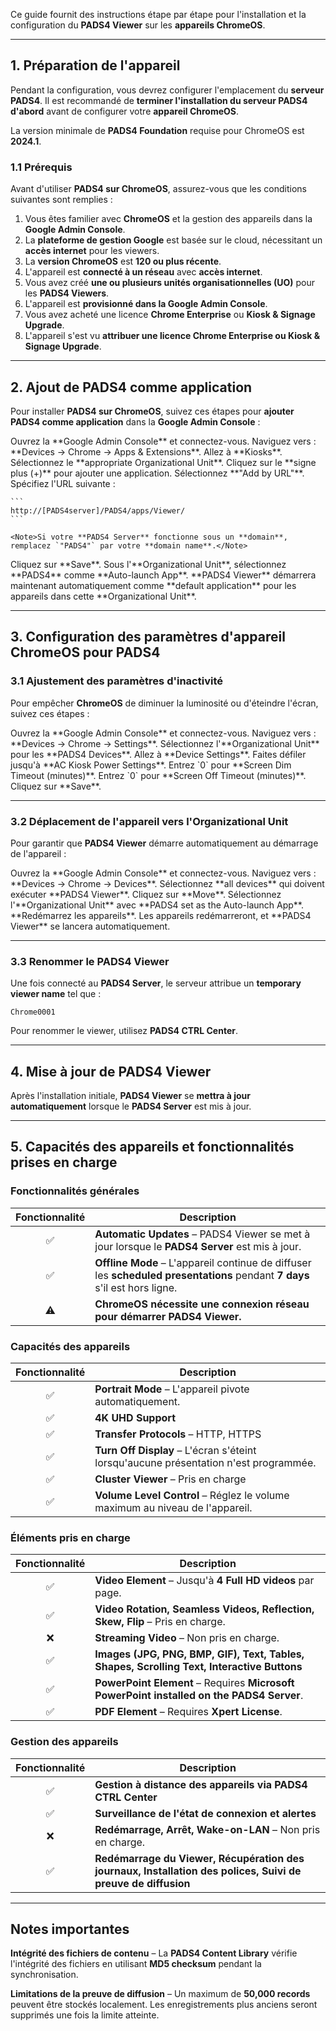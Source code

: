 Ce guide fournit des instructions étape par étape pour l'installation et la configuration du **PADS4 Viewer** sur les **appareils ChromeOS**.

***

## **1. Préparation de l'appareil**

Pendant la configuration, vous devrez configurer l'emplacement du **serveur PADS4**. Il est recommandé de **terminer l'installation du serveur PADS4 d'abord** avant de configurer votre **appareil ChromeOS**.

<Note>La version minimale de **PADS4 Foundation** requise pour ChromeOS est **2024.1**.</Note>

### **1.1 Prérequis**

Avant d'utiliser **PADS4 sur ChromeOS**, assurez-vous que les conditions suivantes sont remplies :

1. Vous êtes familier avec **ChromeOS** et la gestion des appareils dans la **Google Admin Console**.
2. La **plateforme de gestion Google** est basée sur le cloud, nécessitant un **accès internet** pour les viewers.
3. La **version ChromeOS** est **120 ou plus récente**.
4. L'appareil est **connecté à un réseau** avec **accès internet**.
5. Vous avez créé **une ou plusieurs unités organisationnelles (UO)** pour les **PADS4 Viewers**.
6. L'appareil est **provisionné dans la Google Admin Console**.
7. Vous avez acheté une licence **Chrome Enterprise** ou **Kiosk & Signage Upgrade**.
8. L'appareil s'est vu **attribuer une licence Chrome Enterprise ou Kiosk & Signage Upgrade**.

***

## **2. Ajout de PADS4 comme application**

Pour installer **PADS4 sur ChromeOS**, suivez ces étapes pour **ajouter PADS4 comme application** dans la **Google Admin Console** :

<Steps>
  <Step title="Étape Une">
    Ouvrez la **Google Admin Console** et connectez-vous.
  </Step>

  <Step title="Étape Deux">
    Naviguez vers : **Devices → Chrome → Apps & Extensions**.
  </Step>

  <Step title="Étape Trois">
    Allez à **Kiosks**.
  </Step>

  <Step title="Étape Quatre">
    Sélectionnez le **appropriate Organizational Unit**.
  </Step>

  <Step title="Étape Cinq">
    Cliquez sur le **signe plus (+)** pour ajouter une application.
  </Step>

  <Step title="Étape Six">
    Sélectionnez **"Add by URL"**.
  </Step>

  <Step title="Étape Sept">
    Spécifiez l'URL suivante :

    ```
    http://[PADS4server]/PADS4/apps/Viewer/  
    ```

    <Note>Si votre **PADS4 Server** fonctionne sous un **domain**, remplacez `"PADS4"` par votre **domain name**.</Note>
  </Step>

  <Step title="Étape Huit">
    Cliquez sur **Save**.
  </Step>

  <Step title="Étape Neuf">
    Sous l'**Organizational Unit**, sélectionnez **PADS4** comme **Auto-launch App**.
  </Step>

  <Step title="Étape Dix">
    **PADS4 Viewer** démarrera maintenant automatiquement comme **default application** pour les appareils dans cette **Organizational Unit**.
  </Step>
</Steps>

***

## **3. Configuration des paramètres d'appareil ChromeOS pour PADS4**

### **3.1 Ajustement des paramètres d'inactivité**

Pour empêcher **ChromeOS** de diminuer la luminosité ou d'éteindre l'écran, suivez ces étapes :

<Steps>
  <Step title="Étape Un">
    Ouvrez la **Google Admin Console** et connectez-vous.
  </Step>

  <Step title="Étape Deux">
    Naviguez vers : **Devices → Chrome → Settings**.
  </Step>

  <Step title="Étape Trois">
    Sélectionnez l'**Organizational Unit** pour les **PADS4 Devices**.
  </Step>

  <Step title="Étape Quatre">
    Allez à **Device Settings**.
  </Step>

  <Step title="Étape Cinq">
    Faites défiler jusqu'à **AC Kiosk Power Settings**.
  </Step>

  <Step title="Étape Six">
    Entrez `0` pour **Screen Dim Timeout (minutes)**.
  </Step>

  <Step title="Étape Sept">
    Entrez `0` pour **Screen Off Timeout (minutes)**.
  </Step>

  <Step title="Étape Huit">
    Cliquez sur **Save**.
  </Step>
</Steps>

***

### **3.2 Déplacement de l'appareil vers l'Organizational Unit**

Pour garantir que **PADS4 Viewer** démarre automatiquement au démarrage de l'appareil :

<Steps>
  <Step title="Étape Un">
    Ouvrez la **Google Admin Console** et connectez-vous.
  </Step>

  <Step title="Étape Deux">
    Naviguez vers : **Devices → Chrome → Devices**.
  </Step>

  <Step title="Étape Trois">
    Sélectionnez **all devices** qui doivent exécuter **PADS4 Viewer**.
  </Step>

  <Step title="Étape Quatre">
    Cliquez sur **Move**.
  </Step>

  <Step title="Étape Cinq">
    Sélectionnez l'**Organizational Unit** avec **PADS4 set as the Auto-launch App**.
  </Step>

  <Step title="Étape Six">
    **Redémarrez les appareils**.
  </Step>

  <Step title="Étape Sept">
    Les appareils redémarreront, et **PADS4 Viewer** se lancera automatiquement.
  </Step>
</Steps>

***

### **3.3 Renommer le PADS4 Viewer**

Une fois connecté au **PADS4 Server**, le serveur attribue un **temporary viewer name** tel que :

```
Chrome0001  
```

Pour renommer le viewer, utilisez **PADS4 CTRL Center**.

***

## **4. Mise à jour de PADS4 Viewer**

Après l'installation initiale, **PADS4 Viewer** se **mettra à jour automatiquement** lorsque le **PADS4 Server** est mis à jour.

***

## **5. Capacités des appareils et fonctionnalités prises en charge**

### **Fonctionnalités générales**

| Fonctionnalité | Description                                                                                                                |
| :------------: | -------------------------------------------------------------------------------------------------------------------------- |
|        ✅       | **Automatic Updates** – PADS4 Viewer se met à jour lorsque le **PADS4 Server** est mis à jour.                             |
|        ✅       | **Offline Mode** – L'appareil continue de diffuser les **scheduled presentations** pendant **7 days** s'il est hors ligne. |
|        ⚠       | **ChromeOS nécessite une connexion réseau pour démarrer PADS4 Viewer.**                                                    |

### **Capacités des appareils**

| Fonctionnalité | Description                                                                          |
| :------------: | ------------------------------------------------------------------------------------ |
|        ✅       | **Portrait Mode** – L'appareil pivote automatiquement.                               |
|        ✅       | **4K UHD Support**                                                                   |
|        ✅       | **Transfer Protocols** – HTTP, HTTPS                                                 |
|        ✅       | **Turn Off Display** – L'écran s'éteint lorsqu'aucune présentation n'est programmée. |
|        ✅       | **Cluster Viewer** – Pris en charge                                                  |
|        ✅       | **Volume Level Control** – Réglez le volume maximum au niveau de l'appareil.         |

### **Éléments pris en charge**

| Fonctionnalité | Description                                                                                |
| :------------: | ------------------------------------------------------------------------------------------ |
|        ✅       | **Video Element** – Jusqu'à **4 Full HD videos** par page.                                 |
|        ✅       | **Video Rotation, Seamless Videos, Reflection, Skew, Flip** – Pris en charge.              |
|        ❌       | **Streaming Video** – Non pris en charge.                                                  |
|        ✅       | **Images (JPG, PNG, BMP, GIF), Text, Tables, Shapes, Scrolling Text, Interactive Buttons** |
|        ✅       | **PowerPoint Element** – Requires **Microsoft PowerPoint installed on the PADS4 Server**.  |
|        ✅       | **PDF Element** – Requires **Xpert License**.                                              |

### **Gestion des appareils**

| Fonctionnalité | Description                                                                                                  |
| :------------: | ------------------------------------------------------------------------------------------------------------ |
|        ✅       | **Gestion à distance des appareils via PADS4 CTRL Center**                                                   |
|        ✅       | **Surveillance de l'état de connexion et alertes**                                                           |
|        ❌       | **Redémarrage, Arrêt, Wake-on-LAN** – Non pris en charge.                                                    |
|        ✅       | **Redémarrage du Viewer, Récupération des journaux, Installation des polices, Suivi de preuve de diffusion** |

***

## **Notes importantes**

<Warning> **Intégrité des fichiers de contenu** – La **PADS4 Content Library** vérifie l'intégrité des fichiers en utilisant **MD5 checksum** pendant la synchronisation.</Warning>

<Warning> **Limitations de la preuve de diffusion** – Un maximum de **50,000 records** peuvent être stockés localement. Les enregistrements plus anciens seront supprimés une fois la limite atteinte.</Warning>
